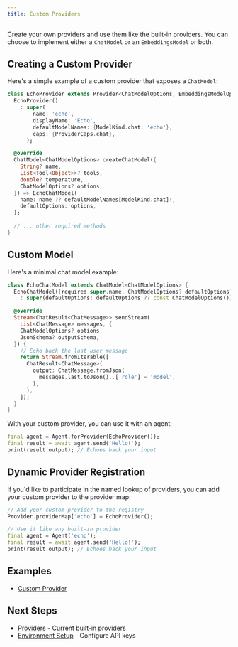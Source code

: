 ```yaml
---
title: Custom Providers
---
```


Create your own providers and use them like the built-in providers. You can
choose to implement either a `ChatModel` or an `EmbeddingsModel` or both.

## Creating a Custom Provider

Here's a simple example of a custom provider that exposes a `ChatModel`:

```dart
class EchoProvider extends Provider<ChatModelOptions, EmbeddingsModelOptions> {
  EchoProvider()
    : super(
        name: 'echo',
        displayName: 'Echo',
        defaultModelNames: {ModelKind.chat: 'echo'},
        caps: {ProviderCaps.chat},
      );

  @override
  ChatModel<ChatModelOptions> createChatModel({
    String? name,
    List<Tool<Object>>? tools,
    double? temperature,
    ChatModelOptions? options,
  }) => EchoChatModel(
    name: name ?? defaultModelNames[ModelKind.chat]!,
    defaultOptions: options,
  );
  
  // ... other required methods
}
```

## Custom Model

Here's a minimal chat model example:

```dart
class EchoChatModel extends ChatModel<ChatModelOptions> {
  EchoChatModel({required super.name, ChatModelOptions? defaultOptions})
    : super(defaultOptions: defaultOptions ?? const ChatModelOptions());

  @override
  Stream<ChatResult<ChatMessage>> sendStream(
    List<ChatMessage> messages, {
    ChatModelOptions? options,
    JsonSchema? outputSchema,
  }) {
    // Echo back the last user message
    return Stream.fromIterable([
      ChatResult<ChatMessage>(
        output: ChatMessage.fromJson(
          messages.last.toJson()..['role'] = 'model',
        ),
      ),
    ]);
  }
}
```

With your custom provider, you can use it with an agent:

```dart
final agent = Agent.forProvider(EchoProvider());
final result = await agent.send('Hello!');
print(result.output); // Echoes back your input
```

## Dynamic Provider Registration

If you'd like to participate in the named lookup of providers, you can add your
custom provider to the provider map:

```dart
// Add your custom provider to the registry
Provider.providerMap['echo'] = EchoProvider();

// Use it like any built-in provider
final agent = Agent('echo');
final result = await agent.send('Hello!');
print(result.output); // Echoes back your input
```

## Examples

- [Custom Provider](https://github.com/csells/dartantic_ai/blob/main/packages/dartantic_ai/example/bin/custom_provider.dart)

## Next Steps

- [Providers](/providers) - Current built-in providers
- [Environment Setup](/environment-setup) - Configure API keys
